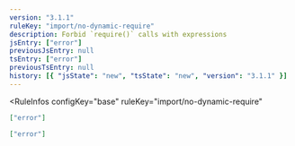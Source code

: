 ```yaml
---
version: "3.1.1"
ruleKey: "import/no-dynamic-require"
description: Forbid `require()` calls with expressions
jsEntry: ["error"]
previousJsEntry: null
tsEntry: ["error"]
previousTsEntry: null
history: [{ "jsState": "new", "tsState": "new", "version": "3.1.1" }]
---
```


<RuleInfos 
  configKey="base" 
  ruleKey="import/no-dynamic-require" 
>

```json
["error"]
```

```json
["error"]
```

</RuleInfos>
